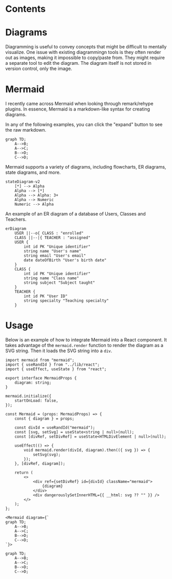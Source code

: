 # Contents

# Diagrams

Diagramming is useful to convey concepts that might be difficult to mentally visualize.
One issue with existing diagrammingn tools is they often render out as images, making it impossible to copy/paste from.
They might require a separate tool to edit the diagram.
The diagram itself is not stored in version control, only the image.

# Mermaid

I recently came across Mermaid when looking through remark/rehype plugins.
In essence, Mermaid is a markdown-like syntax for creating diagrams.

In any of the following examples, you can click the "expand" button to see the raw markdown.

```mermaid
graph TD;
    A-->B;
    A-->C;
    B-->D;
    C-->D;
```

Mermaid supports a variety of diagrams, including flowcharts, ER diagrams, state diagrams, and more.

```mermaid
stateDiagram-v2
    [*] --> Alpha
    Alpha --> [*]
    Alpha --> Alpha: 3+
    Alpha --> Numeric
    Numeric --> Alpha
```

An example of an ER diagram of a database of Users, Classes and Teachers.

```mermaid
erDiagram
    USER ||--o{ CLASS : "enrolled"
    CLASS ||--|{ TEACHER : "assigned"
    USER {
        int id PK "Unique identifier"
        string name "User's name"
        string email "User's email"
        date dateOfBirth "User's birth date"
    }
    CLASS {
        int id PK "Unique identifier"
        string name "Class name"
        string subject "Subject taught"
    }
    TEACHER {
        int id PK "User ID"
        string specialty "Teaching specialty"
    }

```

# Usage

Below is an example of how to integrate Mermaid into a React component.
It takes advantage of the `mermaid.render` function to render the diagram as a SVG string.
Then it loads the SVG string into a `div`.

```tsx
import mermaid from "mermaid";
import { useRandId } from "../lib/react";
import { useEffect, useState } from "react";

export interface MermaidProps {
    diagram: string;
}

mermaid.initialize({
    startOnLoad: false,
});

const Mermaid = (props: MermaidProps) => {
    const { diagram } = props;

    const divId = useRandId("mermaid");
    const [svg, setSvg] = useState<string | null>(null);
    const [divRef, setDivRef] = useState<HTMLDivElement | null>(null);

    useEffect(() => {
        void mermaid.render(divId, diagram).then(({ svg }) => {
            setSvg(svg);
        });
    }, [divRef, diagram]);

    return (
        <>
            <div ref={setDivRef} id={divId} className="mermaid">
                {diagram}
            </div>
            <div dangerouslySetInnerHTML={{ __html: svg ?? "" }} />
        </>
    );
};
```

```tsx
<Mermaid diagram={`
graph TD;
    A-->B;
    A-->C;
    B-->D;
    C-->D;
`}>

```

```mermaid
graph TD;
    A-->B;
    A-->C;
    B-->D;
    C-->D;
```

